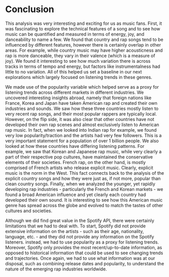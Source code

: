 # Conclusion

This analysis was very interesting and exciting for us as music fans. First, it was fascinating to explore the technical features of a song and to see how music can be quantified and measured in terms of energy, joy, and danceability to name a few. We found that country and rap songs tend to be influenced by different features, however there is certainly overlap in other areas. For example, while country music may have higher acousticness and rap is more danceable, they vary in their valence (which is a measure of joy). We found it interesting to see how much variation there is across tracks in terms of tempo and energy, but factors like instrumentalness had little to no variation. All of this helped us set a baseline in our next explorations which largely focused on listening trends in these genres.

We made use of the popularity variable which helped serve as a proxy for listening trends across different markets in different industries. We uncovered interesting insights abroad, namely that foreign nations like France, Korea and Japan have taken American rap and created their own industries and sounds. We saw how these three countries mostly listen to very recent rap songs, and their most popular rappers are typically local. However, on the flip side, it was also clear that other countries have not developed their own rap scenes and almost exclusively listen to American rap music. In fact, when we looked into Indian rap for example, we found very low popularity/traction and the artists had very few followers. This is a very important statement for a population of over 1 billion people. We also looked at how these countries have differing listening patterns. For example, we saw that Korean and Japanese rap music, while very clearly a part of their respective pop cultures, have maintained the conservative elements of their societies. French rap, on the other hand, is mostly comprised of French artists who release explicit music. Clearly, explicit music is the norm in the West. This fact connects back to the analysis of the explicit country songs and how they were just as, if not more, popular than clean country songs. Finally, when we analyzed the younger, yet rapidly developing rap industries - particularly the French and Korean markets - we found a broad American influence and yet clearly each country had developed their own sound. It is interesting to see how this American music genre has spread across the globe and evolved to match the tastes of other cultures and societies. 

Although we did find great value in the Spotify API, there were certainly limitations that we had to deal with. To start, Spotify did not provide extensive information on the artists - such as their age, nationality, language, etc. - and they did not provide any information on the Spotify listeners. instead, we had to use popularity as a proxy for listening trends. Moreover, Spotify only provides the most recent/up-to-date information, as opposed to historical information that could be used to see changing trends and trajectories. Once again, we had to use what information was at our disposal, such as combining release dates and popularity, to understand the nature of the emerging rap industries worldwide.  









